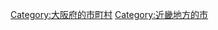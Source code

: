 {{Commonscat|Sennan, Osaka}}
{{Catmore}}

{{DEFAULTSORT:Sennan-shi}}
[[Category:大阪府的市町村|Category:大阪府的市町村]]
[[Category:近畿地方的市|Category:近畿地方的市]]